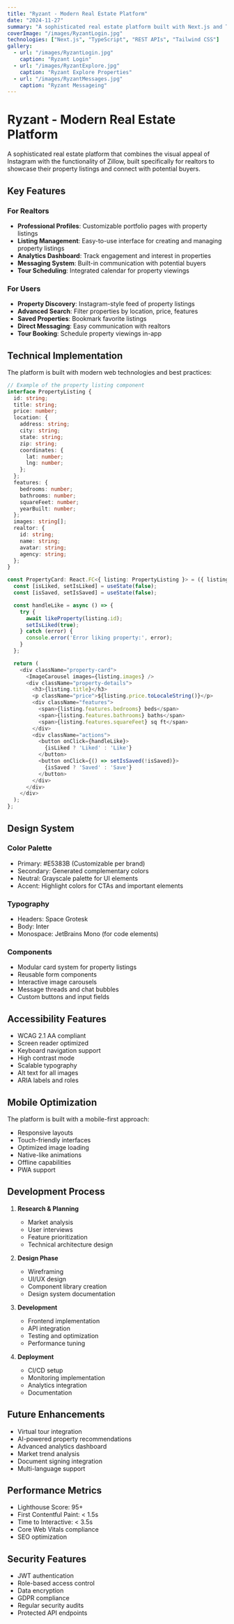 ```yaml
---
title: "Ryzant - Modern Real Estate Platform"
date: "2024-11-27"
summary: "A sophisticated real estate platform built with Next.js and TypeScript, combining the best features of Instagram and Zillow for an enhanced realtor experience."
coverImage: "/images/RyzantLogin.jpg"
technologies: ["Next.js", "TypeScript", "REST APIs", "Tailwind CSS"]
gallery:
  - url: "/images/RyzantLogin.jpg"
    caption: "Ryzant Login"
  - url: "/images/RyzantExplore.jpg"
    caption: "Ryzant Explore Properties"
  - url: "/images/RyzantMessages.jpg"
    caption: "Ryzant Messageing"
---
```


# Ryzant - Modern Real Estate Platform

A sophisticated real estate platform that combines the visual appeal of Instagram with the functionality of Zillow, built specifically for realtors to showcase their property listings and connect with potential buyers.

## Key Features

### For Realtors
- **Professional Profiles**: Customizable portfolio pages with property listings
- **Listing Management**: Easy-to-use interface for creating and managing property listings
- **Analytics Dashboard**: Track engagement and interest in properties
- **Messaging System**: Built-in communication with potential buyers
- **Tour Scheduling**: Integrated calendar for property viewings

### For Users
- **Property Discovery**: Instagram-style feed of property listings
- **Advanced Search**: Filter properties by location, price, features
- **Saved Properties**: Bookmark favorite listings
- **Direct Messaging**: Easy communication with realtors
- **Tour Booking**: Schedule property viewings in-app

## Technical Implementation

The platform is built with modern web technologies and best practices:

```typescript
// Example of the property listing component
interface PropertyListing {
  id: string;
  title: string;
  price: number;
  location: {
    address: string;
    city: string;
    state: string;
    zip: string;
    coordinates: {
      lat: number;
      lng: number;
    };
  };
  features: {
    bedrooms: number;
    bathrooms: number;
    squareFeet: number;
    yearBuilt: number;
  };
  images: string[];
  realtor: {
    id: string;
    name: string;
    avatar: string;
    agency: string;
  };
}

const PropertyCard: React.FC<{ listing: PropertyListing }> = ({ listing }) => {
  const [isLiked, setIsLiked] = useState(false);
  const [isSaved, setIsSaved] = useState(false);

  const handleLike = async () => {
    try {
      await likeProperty(listing.id);
      setIsLiked(true);
    } catch (error) {
      console.error('Error liking property:', error);
    }
  };

  return (
    <div className="property-card">
      <ImageCarousel images={listing.images} />
      <div className="property-details">
        <h3>{listing.title}</h3>
        <p className="price">${listing.price.toLocaleString()}</p>
        <div className="features">
          <span>{listing.features.bedrooms} beds</span>
          <span>{listing.features.bathrooms} baths</span>
          <span>{listing.features.squareFeet} sq ft</span>
        </div>
        <div className="actions">
          <button onClick={handleLike}>
            {isLiked ? 'Liked' : 'Like'}
          </button>
          <button onClick={() => setIsSaved(!isSaved)}>
            {isSaved ? 'Saved' : 'Save'}
          </button>
        </div>
      </div>
    </div>
  );
};
```

## Design System

### Color Palette
- Primary: #E5383B (Customizable per brand)
- Secondary: Generated complementary colors
- Neutral: Grayscale palette for UI elements
- Accent: Highlight colors for CTAs and important elements

### Typography
- Headers: Space Grotesk
- Body: Inter
- Monospace: JetBrains Mono (for code elements)

### Components
- Modular card system for property listings
- Reusable form components
- Interactive image carousels
- Message threads and chat bubbles
- Custom buttons and input fields

## Accessibility Features

- WCAG 2.1 AA compliant
- Screen reader optimized
- Keyboard navigation support
- High contrast mode
- Scalable typography
- Alt text for all images
- ARIA labels and roles

## Mobile Optimization

The platform is built with a mobile-first approach:
- Responsive layouts
- Touch-friendly interfaces
- Optimized image loading
- Native-like animations
- Offline capabilities
- PWA support

## Development Process

1. **Research & Planning**
   - Market analysis
   - User interviews
   - Feature prioritization
   - Technical architecture design

2. **Design Phase**
   - Wireframing
   - UI/UX design
   - Component library creation
   - Design system documentation

3. **Development**
   - Frontend implementation
   - API integration
   - Testing and optimization
   - Performance tuning

4. **Deployment**
   - CI/CD setup
   - Monitoring implementation
   - Analytics integration
   - Documentation

## Future Enhancements

- Virtual tour integration
- AI-powered property recommendations
- Advanced analytics dashboard
- Market trend analysis
- Document signing integration
- Multi-language support

## Performance Metrics

- Lighthouse Score: 95+
- First Contentful Paint: < 1.5s
- Time to Interactive: < 3.5s
- Core Web Vitals compliance
- SEO optimization

## Security Features

- JWT authentication
- Role-based access control
- Data encryption
- GDPR compliance
- Regular security audits
- Protected API endpoints